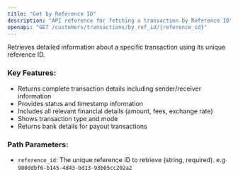 ```yaml
---
title: "Get by Reference ID"
description: "API reference for fetching a transaction by Reference ID"
openapi: "GET /customers/transactions/by_ref_id/{reference_id}"
---
```


Retrieves detailed information about a specific transaction using its unique reference ID.

### Key Features:

- Returns complete transaction details including sender/receiver information
- Provides status and timestamp information
- Includes all relevant financial details (amount, fees, exchange rate)
- Shows transaction type and mode
- Returns bank details for payout transactions

### Path Parameters:

- `reference_id`: The unique reference ID to retrieve (string, required).
  e.g `980ddbf6-b145-4d43-bd13-93b05cc202a2`
